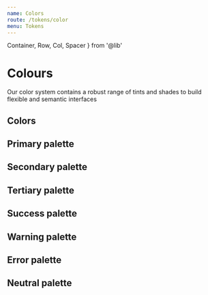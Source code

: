 ```yaml
---
name: Colors
route: /tokens/color
menu: Tokens
---
```


  Container,
  Row,
  Col,
  Spacer
} from '@lib'


# Colours

Our color system contains a robust range of tints and shades to build flexible and semantic interfaces


## Colors

<div className="flex">
  <Swatch className="bg-primary-500" />
  <Spacer mx={2}/>
  <Swatch className="bg-secondary-500" />
  <Spacer mx={2}/>
  <Swatch className="bg-tertiary-500" />
</div>
<Spacer my={2}/>
<div className="flex">
  <Swatch className="bg-success-500" height="80px" />
  <Spacer mx={2}/>
  <Swatch className="bg-warning-500" height="80px" />
  <Spacer mx={2}/>
  <Swatch className="bg-error-500" height="80px" />
  <Spacer mx={2}/>
  <Swatch className="bg-neutral-500" height="80px" />
</div>

<Spacer my={6}/>


## Primary palette
<Swatches name="primary-100" color="#FEEED3" dark={true} />
<Swatches name="primary-200" color="#FED8A8" dark={true} />
<Swatches name="primary-300" color="#FCBD7D" dark={true} />
<Swatches name="primary-400" color="#FAA25C" dark={true} />
<Swatches name="primary-500" color="#F77728" />
<Swatches name="primary-600" color="#D4581D" />
<Swatches name="primary-700" color="#B13D14" />
<Swatches name="primary-800" color="#8F260C" />
<Swatches name="primary-900" color="#761707" />


## Secondary palette
<Swatches name="secondary-100" color="#D6E8FC" dark={true} />
<Swatches name="secondary-200" color="#AECFF9" dark={true} />
<Swatches name="secondary-300" color="#83AFEF" dark={true} />
<Swatches name="secondary-400" color="#6290E0" dark={true} />
<Swatches name="secondary-500" color="#3366CC" />
<Swatches name="secondary-600" color="#254EAF" />
<Swatches name="secondary-700" color="#193992" />
<Swatches name="secondary-800" color="#102776" />
<Swatches name="secondary-900" color="#091B61" />


## Tertiary palette
<Swatches name="tertiary-100" color="#E7EFF6" dark={true} />
<Swatches name="tertiary-200" color="#D1DFED" dark={true} />
<Swatches name="tertiary-300" color="#A6B7C9" dark={true} />
<Swatches name="tertiary-400" color="#738294" dark={true} />
<Swatches name="tertiary-500" color="#37404E" />
<Swatches name="tertiary-600" color="#283143" />
<Swatches name="tertiary-700" color="#1B2438" />
<Swatches name="tertiary-800" color="#11192D" />
<Swatches name="tertiary-900" color="#0A1025" />



## Success palette
<Swatches name="success-100" color="#F3FAC8" dark={true} />
<Swatches name="success-200" color="#E5F694" dark={true} />
<Swatches name="success-300" color="#CAE55C" dark={true} />
<Swatches name="success-400" color="#AACC33" dark={true} />
<Swatches name="success-500" color="#80AA01" />
<Swatches name="success-600" color="#6A9200" />
<Swatches name="success-700" color="#557A00" />
<Swatches name="success-800" color="#426200" />
<Swatches name="success-900" color="#345100" />



## Warning palette
<Swatches name="warning-100" color="#FEF4CC" dark={true} />
<Swatches name="warning-200" color="#FEE699" dark={true} />
<Swatches name="warning-300" color="#FED366" dark={true} />
<Swatches name="warning-400" color="#FDC140" dark={true} />
<Swatches name="warning-500" color="#FCA402" />
<Swatches name="warning-600" color="#D88501" />
<Swatches name="warning-700" color="#B56801" />
<Swatches name="warning-800" color="#924F00" />
<Swatches name="warning-900" color="#783D00" />



## Error palette
<Swatches name="error-100" color="#FFE5D4" dark={true} />
<Swatches name="error-200" color="#FFC5AA" dark={true} />
<Swatches name="error-300" color="#FF9E7F" dark={true} />
<Swatches name="error-400" color="#FF7960" dark={true} />
<Swatches name="error-500" color="#FF3C2B" />
<Swatches name="error-600" color="#DB1F1F" />
<Swatches name="error-700" color="#B71523" />
<Swatches name="error-800" color="#930D24" />
<Swatches name="error-900" color="#7A0824" />

## Neutral palette

<Swatches name="neutral-100" color="#000000" dark={true} />
<Swatches name="neutral-200" color="#CCCCCC" dark={true} />
<Swatches name="neutral-300" color="#B3B3B3" dark={true} />
<Swatches name="neutral-400" color="#999999" dark={true} />
<Swatches name="neutral-500" color="#808080" />
<Swatches name="neutral-600" color="#666666" />
<Swatches name="neutral-700" color="#4D4D4D" />
<Swatches name="neutral-800" color="#333333" />
<Swatches name="neutral-900" color="#1A1A1A" />